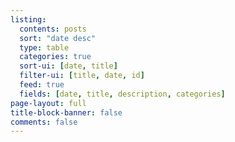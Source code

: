 ```yaml
---
listing:
  contents: posts
  sort: "date desc"
  type: table
  categories: true
  sort-ui: [date, title]
  filter-ui: [title, date, id]
  feed: true
  fields: [date, title, description, categories]
page-layout: full
title-block-banner: false
comments: false
---
```

